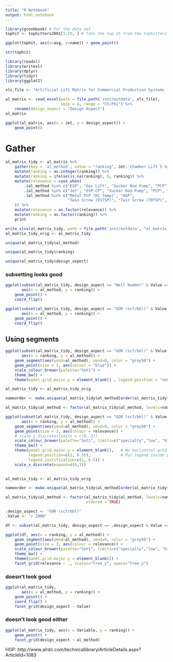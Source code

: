 ```yaml
---
title: "R Notebook"
output: html_notebook
---
```


```r
library(gcookbook) # For the data set
tophit <- tophitters2001[1:25, ] # Take the top 25 from the tophitters data set

ggplot(tophit, aes(x=avg, y=name)) + geom_point()
```

```r
str(tophit)
```


```r
library(readxl)
library(writexl)
library(dplyr)
library(tidyr)
library(ggplot2)

xls_file <- "Artificial Lift Matrix for Commercial Production Systems (CPS)14Aug062.xlsx"

al_matrix <- read_excel(path = file.path('inst/extdata', xls_file), 
                        skip = 4, range = "C5:P61") %>% 
    rename(design_aspect = "Design Aspect")
al_matrix
```


```r


ggplot(al_matrix, aes(x = Jet, y = design_aspect)) +
    geom_point()

```

# Gather

```r
al_matrix_tidy <- al_matrix %>% 
    gather(key = 'al_method', value = "ranking", Jet:'Chamber Lift') %>% 
    mutate(ranking = as.integer(ranking)) %>% 
    mutate(ranking = ifelse(is.na(ranking), 0, ranking)) %>% 
    mutate(relevance = case_when(
        .$al_method %in% c("ESP", "Gas Lift", "Sucker Rod Pump", "PCP") ~ "high",
        .$al_method %in% c("Jet", "ESP-CP", "Sucker Rod Pump", "PCP", "HSP") ~ "low",
        .$al_method %in% c("Metal PCP (Hi Temp)", "HGP", 
                           "Twin Screw (ESTSP)", "Twin Screw (TDTSP)", "Chamber Lift") ~ "specialty"
    )) %>% 
    mutate(relevance = as.factor(relevance)) %>% 
    mutate(ranking = as.factor(ranking)) %>% 
    print

write_xlsx(al_matrix_tidy, path = file.path('inst/extdata', "al_matrix_tidy.xlsx"))
al_matrix_tidy_orig <- al_matrix_tidy
```

```r
unique(al_matrix_tidy$al_method)
```

```r
unique(al_matrix_tidy$ranking)
```

```r
unique(al_matrix_tidy$design_aspect)
```


### subsetting looks good

```r
ggplot(subset(al_matrix_tidy, design_aspect == "Well Number" & Value == "< 25", ), 
       aes(x = al_method, y = ranking)) +
    geom_point() +
    coord_flip()
```


```r
ggplot(subset(al_matrix_tidy, design_aspect == "GOR (scf/bbl)" & Value == "< 500", ), 
       aes(x = al_method, y = ranking)) +
    geom_point() +
    coord_flip()
```

## Using segments

```r
ggplot(subset(al_matrix_tidy, design_aspect == "GOR (scf/bbl)" & Value == "< 500", ), 
       aes(x = ranking, y = al_method)) +
    geom_segment(aes(yend=al_method), xend=0, color = "grey50") +
    geom_point(size = 3, aes(colour = "blue")) +
    scale_colour_brewer(palette="Set1") +
    theme_bw() +
    theme(panel.grid.major.y = element_blank() , legend.position = "none")   # No horizontal grid lines

```

```r
al_matrix_tidy <- al_matrix_tidy_orig

nameorder <- make.unique(al_matrix_tidy$al_method[order(al_matrix_tidy$relevance, al_matrix_tidy$ranking)])

al_matrix_tidy$al_method <- factor(al_matrix_tidy$al_method, levels=nameorder)

ggplot(subset(al_matrix_tidy, design_aspect == "GOR (scf/bbl)" & Value == "< 500"),
       aes(x = ranking, y = al_method)) +
    geom_segment(aes(yend=al_method), xend=0, color = "grey50") +
    geom_point(size = 3, aes(colour = relevance)) +
    # scale_x_discrete(limits = c(0, 3)) 
    scale_colour_brewer(palette="Set1", limits=c("specialty","low", "high")) +
    theme_bw() +
    theme(panel.grid.major.y = element_blank(),   # No horizontal grid lines
          legend.position=c(1, 0.55),             # Put legend inside plot area
          legend.justification=c(1, 0.5)) +
    scale_x_discrete(expand=c(0,1))
    
```

```r
al_matrix_tidy <- al_matrix_tidy_orig

nameorder <- make.unique(al_matrix_tidy$al_method[order(al_matrix_tidy$relevance, al_matrix_tidy$ranking)])

al_matrix_tidy$al_method <- factor(al_matrix_tidy$al_method, levels=nameorder, 
                                   ordered = TRUE)

.design_aspect <- "GOR (scf/bbl)"
.Value <- "> 2000"

df <- subset(al_matrix_tidy, design_aspect == .design_aspect & Value == .Value )

ggplot(df, aes(x = ranking, y = al_method)) +
    geom_segment(aes(yend=al_method), xend=0, color = "grey50") +
    geom_point(size = 3, aes(colour = relevance)) +
    scale_colour_brewer(palette="Set1", limits=c("specialty","low", "high")) +
    theme_bw() +
    theme(panel.grid.major.y = element_blank()) + 
    facet_grid(relevance ~ ., scales="free_y", space="free_y")
```


### doesn't look good

```r
ggplot(al_matrix_tidy, 
       aes(x = al_method, y = ranking)) +
    geom_point() +
    coord_flip() +
    facet_grid(design_aspect ~ Value)

```

### doesn't look good either

```r
ggplot(al_matrix_tidy, aes(x = Variable, y = ranking)) +
    geom_point() +
    facet_grid(design_aspect ~ al_method)
```


HGP: http://www.alrdc.com/technicallibrary/ArticleDetails.aspx?ArticleId=1083
